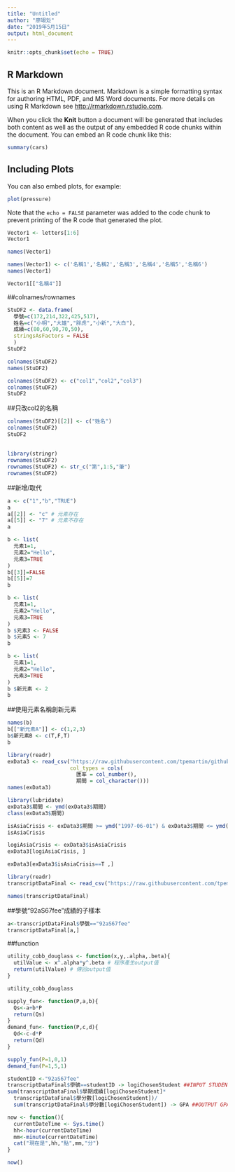 ```yaml
---
title: "Untitled"
author: "廖翊彣"
date: "2019年5月15日"
output: html_document
---
```


```r
knitr::opts_chunk$set(echo = TRUE)
```

## R Markdown

This is an R Markdown document. Markdown is a simple formatting syntax for authoring HTML, PDF, and MS Word documents. For more details on using R Markdown see <http://rmarkdown.rstudio.com>.

When you click the **Knit** button a document will be generated that includes both content as well as the output of any embedded R code chunks within the document. You can embed an R code chunk like this:

```r
summary(cars)
```

## Including Plots

You can also embed plots, for example:

```r
plot(pressure)
```

Note that the `echo = FALSE` parameter was added to the code chunk to prevent printing of the R code that generated the plot.
```r
Vector1 <- letters[1:6]
Vector1

names(Vector1)
```

```r
names(Vector1) <- c('名稱1','名稱2','名稱3','名稱4','名稱5','名稱6')
names(Vector1)
```

```r
Vector1[["名稱4"]]

```

##colnames/rownames
```r
StuDF2 <- data.frame(
  學號=c(172,214,322,425,517),
  姓名=c("小明","大雄","胖虎","小新","大白"),
  成績=c(80,60,90,70,50),
  stringsAsFactors = FALSE
  )
StuDF2 
```

```r
colnames(StuDF2)
names(StuDF2)
```

```r
colnames(StuDF2) <- c("col1","col2","col3")
colnames(StuDF2)
StuDF2
```
##只改col2的名稱
```r
colnames(StuDF2)[[2]] <- c("姓名")
colnames(StuDF2)
StuDF2
```
##
```r
library(stringr)
rownames(StuDF2)
rownames(StuDF2) <- str_c("第",1:5,"筆")
rownames(StuDF2)

```

##新增/取代
```r
a <- c("1","b","TRUE")
a
a[[2]] <- "c" # 元素存在
a[[5]] <- "7" # 元素不存在
a
```
```r
b <- list(
  元素1=1,
  元素2="Hello",
  元素3=TRUE
)
b[[3]]=FALSE
b[[5]]=7
b
```
```r
b <- list(
  元素1=1,
  元素2="Hello",
  元素3=TRUE
)
b $元素3 <- FALSE
b $元素5 <- 7
b
```
```r
b <- list(
  元素1=1,
  元素2="Hello",
  元素3=TRUE
)
b $新元素 <- 2
b
```
##使用元素名稱創新元素
```r
names(b)
b[["新元素A"]] <- c(1,2,3)
b$新元素B <- c(T,F,T)
b
```

```r
library(readr)
exData3 <- read_csv("https://raw.githubusercontent.com/tpemartin/github-data/master/exData3.csv",
                    col_types = cols(
                      匯率 = col_number(),
                      期間 = col_character()))
names(exData3)
```

```r
library(lubridate)
exData3$期間 <- ymd(exData3$期間)
class(exData3$期間)

```

```r
isAsiaCrisis <- exData3$期間 >= ymd("1997-06-01") & exData3$期間 <= ymd("1998-12-01")
isAsiaCrisis
```

```r
logiAsiaCrisis <- exData3$isAsiaCrisis
exData3[logiAsiaCrisis, ]
```

```r
exData3[exData3$isAsiaCrisis==T ,]
```

```r
library(readr)
transcriptDataFinal <- read_csv("https://raw.githubusercontent.com/tpemartin/github-data/master/transcriptDataFinal.csv")
```

```r
names(transcriptDataFinal)
```

##學號“92aS67fee”成績的子樣本
```r
a<-transcriptDataFinal$學號=="92aS67fee"
transcriptDataFinal[a,]
```
##function
```r
utility_cobb_douglass <- function(x,y,.alpha,.beta){
  utilValue <- x^.alpha*y^.beta # 程序產生output值
  return(utilValue) # 傳回output值
}
```

```r
utility_cobb_douglass
```


```r
supply_fun<- function(P,a,b){
  Qs<-a+b*P
  return(Qs) 
}
demand_fun<- function(P,c,d){
  Qd<-c-d*P
  return(Qd) 
}

```

```r
supply_fun(P=1,0,1)
demand_fun(P=1,5,1)
```

```r
studentID <-"92aS67fee" 
transcriptDataFinal$學號==studentID -> logiChosenStudent ##INPUT STUDENTID
sum(transcriptDataFinal$學期成績[logiChosenStudent]*
  transcriptDataFinal$學分數[logiChosenStudent])/
  sum(transcriptDataFinal$學分數[logiChosenStudent]) -> GPA ##OUTPUT GPA
```

```r
now <- function(){
  currentDateTime <- Sys.time()
  hh<-hour(currentDateTime)
  mm<-minute(currentDateTime)
  cat("現在是",hh,"點",mm,"分")
}
```

```r
now()
```

